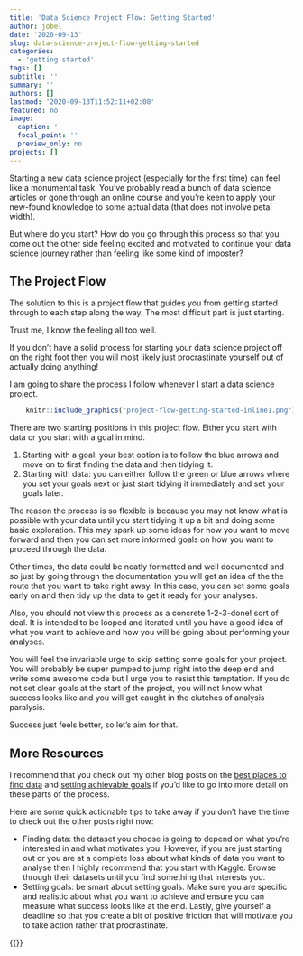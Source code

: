 ```yaml
---
title: 'Data Science Project Flow: Getting Started'
author: jobel
date: '2020-09-13'
slug: data-science-project-flow-getting-started
categories:
  - 'getting started'
tags: []
subtitle: ''
summary: ''
authors: []
lastmod: '2020-09-13T11:52:11+02:00'
featured: no
image:
  caption: ''
  focal_point: ''
  preview_only: no
projects: []
---
```


Starting a new data science project (especially for the first time) can feel like a monumental task. You've probably read a bunch of data science articles or gone through an online course and you're keen to apply your new-found knowledge to some actual data (that does not involve petal width). 

But where do you start? How do you go through this process so that you come out the other side feeling excited and motivated to continue your data science journey rather than feeling like some kind of imposter?

## The Project Flow

The solution to this is a project flow that guides you from getting started through to each step along the way. The most difficult part is just starting. 

Trust me, I know the feeling all too well. 

If you don't have a solid process for starting your data science project off on the right foot then you will most likely just procrastinate yourself out of actually doing anything! 

I am going to share the process I follow whenever I start a data science project.

```r
    knitr::include_graphics("project-flow-getting-started-inline1.png")
```

There are two starting positions in this project flow. Either you start with data or you start with a goal in mind. 

1. Starting with a goal: your best option is to follow the blue arrows and move on to first finding the data and then tidying it. 
2. Starting with data: you can either follow the green or blue arrows where you set your goals next or just start tidying it immediately and set your goals later. 

The reason the process is so flexible is because you may not know what is possible with your data until you start tidying it up a bit and doing some basic exploration. This may spark up some ideas for how you want to move forward and then you can set more informed goals on how you want to proceed through the data. 

Other times, the data could be neatly formatted and well documented and so just by going through the documentation you will get an idea of the the route that you want to take right away. In this case, you can set some goals early on and then tidy up the data to get it ready for your analyses.

Also, you should not view this process as a concrete 1-2-3-done! sort of deal. It is intended to be looped and iterated until you have a good idea of what you want to achieve and how you will be going about performing your analyses.

You will feel the invariable urge to skip setting some goals for your project. You will probably be super pumped to jump right into the deep end and write some awesome code but I urge you to resist this temptation. If you do not set clear goals at the start of the project, you will not know what success looks like and you will get caught in the clutches of analysis paralysis. 

Success just feels better, so let's aim for that.

## More Resources

I recommend that you check out my other blog posts on the [best places to find data](/post/finding-data/) and [setting achievable goals](/post/setting-goals/) if you'd like to go into more detail on these parts of the process.

Here are some quick actionable tips to take away if you don't have the time to check out the other posts right now:

- Finding data: the dataset you choose is going to depend on what you're interested in and what motivates you. However, if you are just starting out or you are at a complete loss about what kinds of data you want to analyse then I highly recommend that you start with Kaggle. Browse through their datasets until you find something that interests you.
- Setting goals: be smart about setting goals. Make sure you are specific and realistic about what you want to achieve and ensure you can measure what success looks like at the end. Lastly, give yourself a deadline so that you create a bit of positive friction that will motivate you to take action rather that procrastinate.

{{<subscribe-sticky-bar>}}

